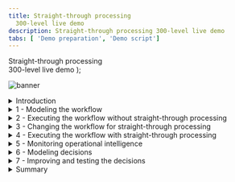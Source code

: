 ```yaml
---
title: Straight-through processing
  300-level live demo
description: Straight-through processing 300-level live demo
tabs: [ 'Demo preparation', 'Demo script']
---
```


  <span>
    Straight-through processing <br/> 300-level live demo
  </span> );

![banner](./images/BA_STP_300_Script_GitHub_banner_8-3-21_short.jpg)

<span id="top"></span>

<details>

<summary>Introduction</summary>
<br/>

Welcome to the straight-through processing demonstration.

<br/>

Today, I will demonstrate how the IBM Cloud Pak for Business Automation supports straight-through processing to automate customer refund requests quickly and easily. I’ll show how straight-through processing improves customer service by shortening turnaround times, while also reducing manual work.

<br/>

This demo uses a customer refund example, but the same pattern can be applied to numerous business scenarios such as account opening, invoicing and claims processing.

<br/>

We’ll show how line-of-business subject matter experts can use low-code tools that enable them to lead the implementation effort. We’ll see how decision management automates decisions that would otherwise be manual, and workflow manages exceptions and ensures the process stays on track when an exception occurs. We’ll also see how operational intelligence can provide visibility and insights that can be used to improve the process.

<br/>

Let’s get started.

<br/>

(Demo intro slides <a href="https://ibm.box.com/s/5hlcqm9b22lnmsdrgt2ucki0z37drvad" target="_blank" rel="noreferrer">here</a>)

<br/>

(Printer-ready PDF of demo script <a href="https://ibm.box.com/s/elbk9brbw2k514ysofblnbiwe0dj4xph" target="_blank" rel="noreferrer">here</a>)

<br/>

**[Go to top](#top)**

</details>

<details>

<summary>1 - Modeling the workflow</summary>
<br/>

| **1.1** | **Introduce the refund request process without straight-through processing** |
| :--- | :--- |
| **Narration** | We will look at the process diagram for Focus Corp’s refund request process in Process Designer. Within this low-code environment, the process diagram will control the execution of each refund request. The process diagram adheres to the Business Process Model and Notation (BPMN) standard. We use drag-and-drop to build the process diagram from the palette on the right. This allows us to model the process steps and flow. From there, you can drill down to complete the implementation and testing of the process application. <br/> <br/> Looking at Focus Corp’s refund request process, customers can initiate returns directly from the company’s portal. Currently, each request is routed to a customer service agent for resolution. |
| **Action** &nbsp; 1.1.1 | Show the process diagram for Focus Corp’s **Request Refund without STP** (straight-through processing) in Process Designer, which you opened during your demo preparation. <br/><br/> <img src="./images/Step_1_final_screen.png" width="800" /> |

<br/>

**[Go to top](#top)**

</details>

<details>
<a id="workplace"></a>
<summary>2 - Executing the workflow without straight-through processing </summary>
<br/>

<InlineNotification>The first part of this section is for <strong>Workplace only</strong>. For <strong>Process Portal</strong>, please go <a href="#saas">here</a>.</InlineNotification>

<br/>

| **2.1** | **Task management and execution (Workplace)** |
| :--- | :--- |
| **Narration** | The customer service agent uses Workplace to work on their tasks. It is also used to launch processes and view the process dashboards. |
| **Action** &nbsp; 2.1.1 | Show the **Workplace** window that you opened during your preparation. <br/><br/> <img src="./images/Stu_4.4.4_Self_install.png" width="800" /> |
| **Narration** | We are looking at the task list for the customer service agent. <br/> <br/> Workplace is highly customizable to fit your organization's look and feel. The responsive user interface provides flexibility to get work done anywhere, at any time, on any device type, from a desktop device in the office to a mobile device at home or at a customer site. It can be configured though a set of options without having to customize the Workplace application itself. <br/> <br/> Workplace has a robust search capability. You can create a customized task list, for example, with specific business data, by saving task-based searches for later use. <br/> <br/> Customer service agents use the task list to organize and work on the tasks assigned to them. Our agent received a new investigation task. |
| **Action** &nbsp; 2.1.2 | Click any **Refund Investigation Issue** task. If prompted, **Claim the task**. <br/><br/> <img src="./images/Step_2.1_ROKS_action_3.png" width="800" /> |
| **Narration** | Once I open the task, I will have all the information needed to investigate the refund. |
| **Action** &nbsp; 2.1.3 | Click **Approve Refund**. <br/><br/> <img src="./images/Step_2.1_ROKS_action_5.png" width="800" /> |
| **Narration** | Let’s review the request data and make an approval decision. Behind the scenes, the refund process is managed by workflow. Once the investigation task is completed, the system automatically updates Focus Corp’s ordering application and notifies the customer. <br/> <br/> Although the process is managed by workflow, there is currently no straight-through processing since every request must be examined by a customer service agent. Let’s go back to the process diagram and see how we can improve things with straight-through processing. |

<br/>
<a id="saas"></a>

<details>

<summary>2a - Executing the workflow without straight-through processing (Process Portal only) </summary>
  <br/>

<InlineNotification>This section is for <strong>Process Portal only</strong>. For <strong>Workplace</strong>, return to the <a href="#workplace">top of section 2</a>.</InlineNotification><br/>

| **2.1** | **Task management and execution** |
| :--- | :--- |
| **Narration** | The customer service agent uses the Process Portal to work on their tasks. It is also used to launch processes and view the process dashboards. |
| **Action** &nbsp; 2.1.1 | Show the **Process Portal** that you opened during your preparation. Navigator's Work Dashboard may also be used but note the capabilities are different and the default narration does not match. <br/><br/> <img src="./images/four.png" width="800" /><br/> |
| **Narration** | We are looking at the task list for the customer service agent. <br/> <br/> Process Portal is highly customizable to fit your organization's look and feel. The responsive user interface provides flexibility to get work done anywhere, at any time, on any device type, from a desktop device in the office to a mobile device at home or at a customer site. It can be configured through a set of options without having to customize the Process Portal application itself. <br/> <br/> Process Portal has a robust search capability. You can create a customized task list, for example, with specific business data, by saving task-based searches for later use. <br/> <br/> Customer service agents use the task list to organize and work on the tasks assigned to them. Our agent received a new investigation task. |
| **Action** &nbsp; 2.1.2 | Click any **Refund Investigation Issue** task. <br/><br/> <img src="./images/Step_2.1_SaaS_action_2.png" width="800" /><br/> |
| **Narration** | Once I open the task, I will have all the information needed to investigate the refund. Now, I'll claim the task. |
| **Action** &nbsp; 2.1.3 | Click **Claim Task**. <br/><br/> <img src="./images/Step_2.1_SaaS_action_3.png" width="800" /><br/> |
| **Narration** | Let’s review the request data and make an approval decision. |
| **Action** &nbsp; 2.1.4 | Click **Approve Refund**. <br/><br/> <img src="./images/Step_2.1_SaaS_action_4.png" width="800" /><br/> |
| **Narration** | Behind the scenes, the refund process is managed by workflow. Once the investigation task is completed, the system automatically updates Focus Corp’s ordering application and notifies the customer. <br/> <br/> Although the process is managed by workflow, there is currently no straight-through processing since every request must be examined by a customer service agent. Let’s go back to the process diagram and see how we can improve things with straight-through processing. |

<br/>

</details>

**[Go to top](#top)**

</details>

<details>

<summary>3 - Changing the workflow for straight-through processing</summary>

<br/>

| **3.1** | **Introduce straight-through processing automation** |
| :--- | :--- |
| **Narration** | Let’s look at how we can streamline the refund process by combining workflow and decision management. |
| **Action** &nbsp; 3.1.1 | Go back to the **Process Designer** tab, and click **Processes** in the menu on the left side. Click **Request Refund**. <br/><br/> <img src="./images/Step_3.1_action_2.png" width="800" /><br/> |
| **Action** &nbsp; 3.1.2 | You will see the following process diagram. <br/><br/> <img src="./images/Step_3.1_final_screen.png" width="800" /><br/> |
| **Narration** | We’ve added a decision task to the workflow that will automatically look at each request and make a refund decision without human intervention. This means that most requests can now be approved or declined in real time. Those that can’t are still routed for manual investigation. <br/><br/> Therefore, we can achieve a significant amount of straight-through processing where we completely process refund requests without human intervention. |

<br/>

**[Go to top](#top)**

</details>

<details>

<summary>4 - Executing the workflow with straight-through processing</summary>

<br/>

| **4.1** | **Refund request approved** |
| :--- | :--- |
| **Narration** | Let’s look at how straight-through processing transforms the refund process. |
| **Action** &nbsp; 4.1.1 | Go to Focus Corp's **Your Returns and Refunds** page. <br/><br/> <img src="./images/Stu_7.2.png" width="800" /><br/> |
| **Action** &nbsp; 4.1.2 | Select the order ending in **AP**. <br/><br/> <img src="./images/Step_4.1_action_2.png" width="800" /><br/> |
| **Action** &nbsp; 4.1.3 | Click **Submit Request** to process the refund. <br/><br/> <img src="./images/Step_4.1_action_3.png" width="800" /><br/> |
| **Action** &nbsp; 4.1.4 | The process executes and generates a **Refund Approved** result.<br/><br/> <img src="./images/Step_4.1_results_screen.png" width="800" /><br/> |
| **Narration** | In this first example, when the customer submits the refund request, the criteria are evaluated by business rules and approval is granted in real time, avoiding a time-consuming manual investigation. |

<br/>

| **4.2** | **Refund request denied** |
| :--- | :--- |
| **Narration** | Let’s look at a second example. |
| **Action** &nbsp; 4.2.1 | Click **Submit the next request**. <br/><br/> <img src="./images/Script4.2.1.png" width="800" /><br/> |
| **Action** &nbsp; 4.2.2 | Select the order ending in **DE**. <br/><br/> <img src="./images/Step_4.2_action_2.png" width="800" /><br/> |
| **Action** &nbsp; 4.2.3 | Click **Submit Request** to process the refund. <br/><br/> <img src="./images/Step_4.2_action_3.png" width="800" /><br/> |
| **Action** &nbsp; 4.2.4 | The process executes and generates a **Refund Denied** result. <br/><br/> <img src="./images/Step_4.2_results_screen.png" width="800" /><br/> |
| **Narration** | This request clearly did not meet Focus Corp's criteria and resulted in a denial because it was well outside the time window. Even though this refund request resulted in a denial, it was still straight-through processing because there is no manual work. |

<br/>

| **4.3** | **Refund request requires manual investigation** |
| :--- | :--- |
| **Narration** | But what if the business rules determine a request requires investigation? &ensp;&thinsp;&ensp;&thinsp;&ensp;&ensp;&thinsp;&ensp;&thinsp;&ensp;&ensp;&thinsp;&ensp;&thinsp;&ensp;&ensp;&thinsp;&ensp;&thinsp;&ensp;&ensp;&thinsp;&ensp;&thinsp;&ensp;&ensp;&thinsp;&ensp;&thinsp;&ensp;&ensp;&thinsp;&ensp;&thinsp;&ensp;&ensp;&thinsp;&ensp;&thinsp;&ensp;&ensp;&thinsp;&ensp;&thinsp;&ensp;&ensp;&thinsp;&ensp;&thinsp;&ensp;&ensp;&thinsp;&ensp;&thinsp;&ensp;&ensp;&thinsp;&ensp;&thinsp;&ensp;&ensp;&thinsp;&ensp;&thinsp;&ensp;&ensp;&thinsp;&ensp;&thinsp;&ensp;&ensp;&thinsp;&ensp;&thinsp;&ensp;&ensp;&thinsp;&ensp;&thinsp;&ensp;&ensp;&thinsp;&ensp;&thinsp;&ensp;&ensp;&thinsp;&ensp;&thinsp;&ensp;&ensp;&thinsp;&ensp;&thinsp;&ensp;&ensp;&thinsp;&ensp;&thinsp;&ensp;&ensp;&thinsp;&ensp;&thinsp;&ensp;&ensp;&thinsp;&ensp;&thinsp;&ensp;&ensp;&thinsp;&ensp;&thinsp;&ensp;&ensp;&thinsp;&ensp;&thinsp;&ensp;&ensp;&thinsp;&ensp;&thinsp;&ensp;&ensp;&thinsp;&ensp;&thinsp;&ensp;&ensp;&thinsp;&ensp;&thinsp;&ensp;&ensp;&thinsp;&ensp;&thinsp;&ensp;&ensp;&thinsp;&ensp;&thinsp;&ensp;&ensp;&thinsp;&ensp;&thinsp;&ensp;&ensp;&thinsp;&ensp;&thinsp;&ensp;&ensp;&thinsp;&ensp;&thinsp;&ensp; |
| **Action** &nbsp; 4.3.1 | Click **Submit Another Refund Request**.&ensp;&thinsp;&ensp;&thinsp;&ensp;&ensp;&thinsp;&ensp;&thinsp;&ensp;&ensp;&thinsp;&ensp;&thinsp;&ensp;&ensp;&thinsp;&ensp;&thinsp;&ensp;&ensp;&thinsp;&ensp;&thinsp;&ensp;&ensp;&thinsp;&ensp;&thinsp;&ensp;&ensp;&thinsp;&ensp;&thinsp;&ensp;&ensp;&thinsp;&ensp;&thinsp;&ensp;&ensp;&thinsp;&ensp;&thinsp;&ensp;&ensp;&thinsp;&ensp;&thinsp;&ensp;&ensp;&thinsp;&ensp;&thinsp;&ensp;&ensp;&thinsp;&ensp;&thinsp;&ensp;&ensp;&thinsp;&ensp;&thinsp;&ensp;&ensp;&thinsp;&ensp;&thinsp;&ensp;&ensp;&thinsp;&ensp;&thinsp;&ensp;&ensp;&thinsp;&ensp;&thinsp;&ensp;&ensp;&thinsp;&ensp;&thinsp;&ensp;&ensp;&thinsp;&ensp;&thinsp;&ensp;&ensp;&thinsp;&ensp;&thinsp;&ensp;&ensp;&thinsp;&ensp;&thinsp;&ensp;&ensp;&thinsp;&ensp;&thinsp;&ensp;&ensp;&thinsp;&ensp;&thinsp;&ensp;&ensp;&thinsp;&ensp;&thinsp;&ensp;&ensp;&thinsp;&ensp;&thinsp;&ensp;&ensp;&thinsp;&ensp;&thinsp;&ensp;&ensp;&thinsp;&ensp;&thinsp;&ensp;&ensp;&thinsp;&ensp;&thinsp;&ensp; <br/><br/><img src="./images/Step_4.3_action_1.png" width="800" /><br/> |
| **Action** &nbsp; 4.3.2 | Select the order ending in **MA**.&ensp;&thinsp;&ensp;&thinsp;&ensp;&ensp;&thinsp;&ensp;&thinsp;&ensp;&ensp;&thinsp;&ensp;&thinsp;&ensp;&ensp;&thinsp;&ensp;&thinsp;&ensp;&ensp;&thinsp;&ensp;&thinsp;&ensp;&ensp;&thinsp;&ensp;&thinsp;&ensp;&ensp;&thinsp;&ensp;&thinsp;&ensp;&ensp;&thinsp;&ensp;&thinsp;&ensp;&ensp;&thinsp;&ensp;&thinsp;&ensp;&ensp;&thinsp;&ensp;&thinsp;&ensp;&ensp;&thinsp;&ensp;&thinsp;&ensp;&ensp;&thinsp;&ensp;&thinsp;&ensp;&ensp;&thinsp;&ensp;&thinsp;&ensp;&ensp;&thinsp;&ensp;&thinsp;&ensp;&ensp;&thinsp;&ensp;&thinsp;&ensp;&ensp;&thinsp;&ensp;&thinsp;&ensp;&ensp;&thinsp;&ensp;&thinsp;&ensp;&ensp;&thinsp;&ensp;&thinsp;&ensp;&ensp;&thinsp;&ensp;&thinsp;&ensp;&ensp;&thinsp;&ensp;&thinsp;&ensp;&ensp;&thinsp;&ensp;&thinsp;&ensp;&ensp;&thinsp;&ensp;&thinsp;&ensp;&ensp;&thinsp;&ensp;&thinsp;&ensp;&ensp;&thinsp;&ensp;&thinsp;&ensp;&ensp;&thinsp;&ensp;&thinsp;&ensp;&ensp;&thinsp;&ensp;&thinsp;&ensp;&ensp;&thinsp;&ensp;&thinsp;&ensp; <br/><br/><img src="./images/Step_4.3_action_2.png" width="800" /><br/> |
| **Action** &nbsp; 4.3.3 | Click **Submit Request** to process the refund.&ensp;&thinsp;&ensp;&thinsp;&ensp;&ensp;&thinsp;&ensp;&thinsp;&ensp;&ensp;&thinsp;&ensp;&thinsp;&ensp;&ensp;&thinsp;&ensp;&thinsp;&ensp;&ensp;&thinsp;&ensp;&thinsp;&ensp;&ensp;&thinsp;&ensp;&thinsp;&ensp;&ensp;&thinsp;&ensp;&thinsp;&ensp;&ensp;&thinsp;&ensp;&thinsp;&ensp;&ensp;&thinsp;&ensp;&thinsp;&ensp;&ensp;&thinsp;&ensp;&thinsp;&ensp;&ensp;&thinsp;&ensp;&thinsp;&ensp;&ensp;&thinsp;&ensp;&thinsp;&ensp;&ensp;&thinsp;&ensp;&thinsp;&ensp;&ensp;&thinsp;&ensp;&thinsp;&ensp;&ensp;&thinsp;&ensp;&thinsp;&ensp;&ensp;&thinsp;&ensp;&thinsp;&ensp;&ensp;&thinsp;&ensp;&thinsp;&ensp;&ensp;&thinsp;&ensp;&thinsp;&ensp;&ensp;&thinsp;&ensp;&thinsp;&ensp;&ensp;&thinsp;&ensp;&thinsp;&ensp;&ensp;&thinsp;&ensp;&thinsp;&ensp;&ensp;&thinsp;&ensp;&thinsp;&ensp;&ensp;&thinsp;&ensp;&thinsp;&ensp;&ensp;&thinsp;&ensp;&thinsp;&ensp; <br/><br/><img src="./images/Step_4.3_action_3.png" width="800" /><br/> |
| **Action** &nbsp; 4.3.4 | The process executes and generates a **Refund Investigation** result.&ensp;&thinsp;&ensp;&thinsp;&ensp;&ensp;&thinsp;&ensp;&thinsp;&ensp;&ensp;&thinsp;&ensp;&thinsp;&ensp;&ensp;&thinsp;&ensp;&thinsp;&ensp;&ensp;&thinsp;&ensp;&thinsp;&ensp;&ensp;&thinsp;&ensp;&thinsp;&ensp;&ensp;&thinsp;&ensp;&thinsp;&ensp;&ensp;&thinsp;&ensp;&thinsp;&ensp;&ensp;&thinsp;&ensp;&thinsp;&ensp;&ensp;&thinsp;&ensp;&thinsp;&ensp;&ensp;&thinsp;&ensp;&thinsp;&ensp;&ensp;&thinsp;&ensp;&thinsp;&ensp;&ensp;&thinsp;&ensp;&thinsp;&ensp;&ensp;&thinsp;&ensp;&thinsp;&ensp;&ensp;&thinsp;&ensp;&thinsp;&ensp;&ensp;&thinsp;&ensp;&thinsp;&ensp;&ensp;&thinsp;&ensp;&thinsp;&ensp;&ensp;&thinsp;&ensp;&thinsp;&ensp;&ensp;&thinsp;&ensp;&thinsp;&ensp;&ensp;&thinsp;&ensp;&thinsp;&ensp;&ensp;&thinsp;&ensp;&thinsp;&ensp;&ensp;&thinsp;&ensp;&thinsp;&ensp;&ensp;&thinsp;&ensp;&thinsp;&ensp;&ensp;&thinsp;&ensp;&thinsp;&ensp;&ensp;&thinsp;&ensp;&thinsp;&ensp;&ensp;&thinsp;&ensp;&thinsp;&ensp;&ensp;&thinsp;&ensp;&thinsp;&ensp; <br/><br/><img src="./images/Step_4.3_results_screen.png" width="800" /><br/> |
| **Narration** | In this case, workflow routes the request to a customer service agent to do the investigation.&ensp;&thinsp;&ensp;&thinsp;&ensp;&ensp;&thinsp;&ensp;&thinsp;&ensp;&ensp;&thinsp;&ensp;&thinsp;&ensp;&ensp;&thinsp;&ensp;&thinsp;&ensp;&ensp;&thinsp;&ensp;&thinsp;&ensp;&ensp;&thinsp;&ensp;&thinsp;&ensp;&ensp;&thinsp;&ensp;&thinsp;&ensp;&ensp;&thinsp;&ensp;&thinsp;&ensp;&ensp;&thinsp;&ensp;&thinsp;&ensp;&ensp;&thinsp;&ensp;&thinsp;&ensp;&ensp;&thinsp;&ensp;&thinsp;&ensp;&ensp;&thinsp;&ensp;&thinsp;&ensp;&ensp;&thinsp;&ensp;&thinsp;&ensp;&ensp;&thinsp;&ensp;&thinsp;&ensp;&ensp;&thinsp;&ensp;&thinsp;&ensp;&ensp;&thinsp;&ensp;&thinsp;&ensp;&ensp;&thinsp;&ensp;&thinsp;&ensp;&ensp;&thinsp;&ensp;&thinsp;&ensp;&ensp;&thinsp;&ensp;&thinsp;&ensp;&ensp;&thinsp;&ensp;&thinsp;&ensp;&ensp;&thinsp;&ensp;&thinsp;&ensp;&ensp;&thinsp;&ensp;&thinsp;&ensp;&ensp;&thinsp;&ensp;&thinsp;&ensp;&ensp;&thinsp;&ensp;&thinsp;&ensp;&ensp;&thinsp;&ensp;&thinsp;&ensp;&ensp;&thinsp;&ensp;&thinsp;&ensp;&ensp;&thinsp;&ensp;&thinsp;&ensp;&ensp;&thinsp;&ensp;&thinsp;&ensp; |

<br/>

**[Go to top](#top)**

</details>

<details>

<summary>5 - Monitoring operational intelligence</summary>
<br/>

| **5.1** | **Review the refund dashboard** |
| :--- | :--- |
| **Narration** | Let’s look at the refund dashboard to see how much straight-through processing we’ve achieved. |
| **Action** &nbsp; 5.1.1 | Click the **Refund Dashboard** tab that you opened during your preparation. In this step, you are just speaking to the displayed dashboard. <br/><br/> <img src="./images/Step_5.1_action_1.png" width="800" /> |
| **Narration** | So far, the percentage of manually processed requests is still around 70%, with the average manual investigation taking over two hours. <br/> <br/> Let’s look at what’s behind this dashboard. <br/> <br/> First, as the refund process runs, the system can collect and process historical data and make it available for visualization. <br/> <br/> Next, the Business Performance Center is a no-code monitoring application in the IBM Cloud Pak for Business Automation. Dashboards can be designed and shared in minutes that provide insight into important business activities and processes. You can prepare, design, and track visualizations of metrics, key performance indicators (KPIs), and other measurements of business performance in customizable dashboards. <br/> <br/> Additionally, the historical data can be used to feed a data lake to apply machine learning to your automations. For example, to make even more sophisticated refund decisions, we could use a data lake to incorporate machine learning into our refund process. The Cloud Pak for Business Automation includes some machine learning samples to help you get started. |

<br/>

**[Go to top](#top)**

</details>

<details>

<summary>6 - Modeling decisions</summary>
<br/>

| **6.1** | **Review the refund approval decision model** |
| :--- | :--- |
| **Narration** | Let’s look at how the business analyst can create and manage business rules to further increase straight-through processing. The business rules replicate how experts make refund decisions. <br/> <br/> Using no-code decision modeling, business analysts can easily author and test refund decision criteria. |
| **Action** &nbsp; 6.1.1 | Go to your **Decision Center** tab that you opened during your preparation. <br/><br/> <img src="./images/DecisionCenter.png" width="800" /><br/> |
| **Action** &nbsp; 6.1.2 | Click the decision service named **Refund Processing**. <br/><br/> <img src="./images/Step_6.1_action_2.png" width="800" /><br/> |
| **Action** &nbsp; 6.1.3 | When the **Refund Processing** decision screen appears, click **main**. <br/><br/> <img src="./images/Step_6.1_action_3.png" width="800" /><br/> |
| **Action** &nbsp; 6.1.4 | The next screen has several blue tabs at the top. Make sure **Decision Model** is selected. <br/><br/> <img src="./images/Step_6.1_action_4.png" width="800" /><br/> |
| **Narration** | This is the decision model for the refund request decision service. A decision model uses a diagram to break the decision (the top blue box) down into sub-decisions (additional blue boxes) and input data (green ovals), which all contribute to the final refund decision. |

<br/>

| **6.2** | **Review the decision tables** |
| :--- | :--- |
| **Narration** | To partially automate the refund request process, we’ve used two main decision tables. A decision table groups rules with similar conditions and actions but use different thresholds or values. |
| **Action** &nbsp; 6.2.1 | Click **Validate Time Window** in the decision diagram. <br/><br/> <img src="./images/Step_6.1_action_5.png" width="800" /><br/> |
| **Action** &nbsp; 6.2.2 | Click **Validate Time Window** in the **Decision logic** section on the left side of the screen, scrolling down as needed.  <br/><br/> <img src="./images/Step_6.1_action_6.png" width="800" /><br/> |
| **Narration** | The first decision table considers the customer’s reason for return, the days since order, and the condition of the item. These are the same criteria that a customer service agent would use to make a refund request decision, but now the decision is automated and executes in real time. |
| **Action** &nbsp; 6.2.3 | Close the **Validate Time Window** table. <br/><br/> <img src="./images/Step_6.1_action_7.png" width="800" /><br/> |
| **Action** &nbsp; 6.2.4 | Click **Validate Type of Goods** in the decision diagram. <br/><br/> <img src="./images/Step_6.1_action_8.png" width="800" /><br/> |
| **Action** &nbsp; 6.2.5 | Click **Validate Type of Goods** in the **Decision logic** section on the left side of the screen, scrolling down as needed. <br/><br/> <img src="./images/Step_6.1_action_9.png" width="800" /><br/> |
| **Narration** | The second sub-decision has a table that considers the type of item being returned together with its condition. |
| **Action** &nbsp; 6.2.6 | Close the **Validate Type of Goods** table. <br/><br/> <img src="./images/Step_6.1_action_10.png" width="800" /> <br/>|

<br/>

| **6.3** | **Make the final refund decision** |
| :--- | :--- |
| **Narration** | The final refund decision is made by combining the results of the 'Validate Time Window' and 'Validate Type of Goods' sub-decisions. |
| **Action** &nbsp; 6.3.1 | Click **Final Refund Decision** in the decision diagram. <br/><br/> <img src="./images/Step_6.1_action_11.png" width="800" /><br/> |
| **Action** &nbsp; 6.3.2 | Click **Manual Decision** in the **Decision logic** section on the left side of the screen, scrolling down as needed. <br/><br/> <img src="./images/Step_6.1_action_12.png" width="800" /><br/> |
| **Narration** | We’ve combined the two sub-decisions to make the final response using a simple text rule. <br/><br/> Business analysts can change the rules to achieve higher levels of straight-through processing or to adapt to changing business conditions. |
| **Action** &nbsp; 6.3.3 | Close the **Manual Decision** text rule. <br/><br/> <img src="./images/Step_6.1_action_13.png" width="800" /><br/> |

<br/>

**[Go to top](#top)**

</details>

<details>

<summary>7 - Improving and testing the decisions</summary>
<br/>

| **7.1** | **Compare two versions of the refund decision model** |
| :---         | :--- |
| **Narration** | After running these rules for a few weeks, we realize we can further reduce manual investigations without increasing our risk. <br/> <br/> The decision model can be changed without having to change the underlying process application. <br/> <br/> The business analyst previously created a new version of the decision model to enhance the level of straight-through processing by reducing the number of manual investigations. <br/> <br/> Now, let’s compare the before and after versions to see what changed. |
| **Action** &nbsp; 7.1.1 | On the top left of the Decision Center, click the arrow next to **main** and select **Reduce Manual Processing**. <br/><br/> <img src="./images/Step_7.1_action_1.png" width="800" /><br/> |
| **Action** &nbsp; 7.1.2 | Click the **maximize** icon towards the top right of the Decision Center (right below the blue bar). This opens the Decision Model view. <br/><br/> <img src="./images/Step_7.1_action_2.png" width="800" /><br/> |
| **Action** &nbsp; 7.1.3 | Click the **Compare** icon on the top right of the Decision Model view. <br/><br/> <img src="./images/Step_7.1_action_3.png" width="800" /><br/> |
| **Action** &nbsp; 7.1.4 | When a window opens to prompt a comparison of V1.0 and the current version, click the **Compare** button. <br/><br/> <img src="./images/Step_7.1_action_4.png" width="800" /><br/> |
| **Action** &nbsp; 7.1.5 | Click the arrows next to the two changes on the top left to display rule changes above the two decision diagrams. <br/><br/> <img src="./images/Step_7.1_action_5.png" width="800" /><br/> The comparison details will appear. <br/><br/> <img src="./images/Step_7.1_action_5b.png" width="800" /><br/> |
| **Narration** | We select the two versions we wish to compare and see a side-by-side comparison of the two versions with details of the changes highlighted in the diagram and summarized above. &nbsp; &nbsp; &nbsp; &nbsp; &nbsp; &nbsp; &nbsp; &nbsp; &nbsp; &nbsp; &nbsp; &nbsp; &nbsp; &nbsp; &nbsp; &nbsp; &nbsp; &nbsp; &nbsp; &nbsp; &nbsp; &nbsp; &nbsp; |
| **Action** &nbsp; 7.1.6 | To prepare for the next section, click **Reduce Manual Processing** at the top left side of the page. <br/><br/> <img src="./images/Step_7.1_action_6.png" width="800" /><br/> |

<br/>

| **7.2** | **Test a new version of the refund decision model** |
| :---         | :--- |
| **Narration** | The business analyst can also validate that the updated rules pass the regression test suite. One or more test suites can be created and executed. Let’s run one now and review the results. |
| **Action** &nbsp; 7.2.1 | Click the **Tests** tab. <br/><br/> <img src="./images/Step_7.1_action_7.png" width="800" /><br/> |
| **Action** &nbsp; 7.2.2 | Click the **run** icon next to **Refund Process Operation**.  <br/><br/><InlineNotification>Make sure you are on the <strong>Test Suites</strong> sub-tab and not on the <strong>Reports</strong> sub-tab.</InlineNotification> <br/> <img src="./images/Step_7.1_action_8.png" width="800" /><br/> |
| **Action** &nbsp; 7.2.3 | Click **OK** on the **Run Test Suite** dialog box. <br/><br/> <img src="./images/Step_7.1_action_9.png" width="800" /><br/> |
| **Action** &nbsp; 7.2.4 | Click the name of your report to access it. <br/><br/> <img src="./images/Step_7.1_action_10.png" width="800" /><br/> |
| **Action** &nbsp; 7.2.5 | You will see the following test suite report. <br/><br/> <img src="./images/Step_7.1_final_comparison_report.png" width="800" /><br/> |
| **Narration** | All the scenarios succeeded, and the results were all as expected. <br/><br/>Once ready, the new version of the rules can be pushed into production by the business team (if they have the permission) or the IT team, depending on your governance processes. |

<br/>

**[Go to top](#top)**

</details>

<details>

<summary>Summary</summary>

<br/>

Using the Cloud Pak for Business Automation, we had all the capabilities needed to significantly reduce the amount of manual refund processing. We combined workflow and decision automation to increase straight-through processing, which resulted in a lower average completion time, lower costs, and more consistent customer communication throughout the process.

<br/>

Thank you for attending today’s presentation.

<br/>

**[Go to top](#top)**

</details>
